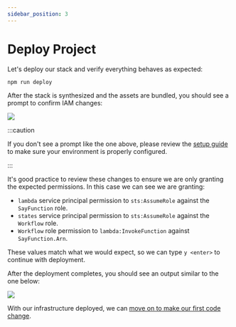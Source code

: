 ```yaml
---
sidebar_position: 3
---
```



# Deploy Project

Let's deploy our stack and verify everything behaves as expected:

```bash
npm run deploy
```

After the stack is synthesized and the assets are bundled, you should see a prompt to confirm IAM changes:


<div style={{ margin: "1.5em" }}>
  <Zoom>
    <img src={iamReview} />
  </Zoom>
</div>

:::caution

If you don't see a prompt like the one above, please review the [setup guide](./setup) to make sure your environment is properly configured.

:::

It's good practice to review these changes to ensure we are only granting the expected permissions.
In this case we can see we are granting:

- `lambda` service principal permission to `sts:AssumeRole` against the `SayFunction` role.
- `states` service principal permission to `sts:AssumeRole` against the `Workflow` role.
- `Workflow` role permission to `lambda:InvokeFunction` against `SayFunction.Arn`.

These values match what we would expect, so we can type `y <enter>` to continue with deployment.

After the deployment completes, you should see an output similar to the one below:


<div style={{ margin: "1.5em" }}>
  <Zoom>
    <img src={deploymentConfirmation} />
  </Zoom>
</div>

With our infrastructure deployed, we can [move on to make our first code change](./change-the-code).
